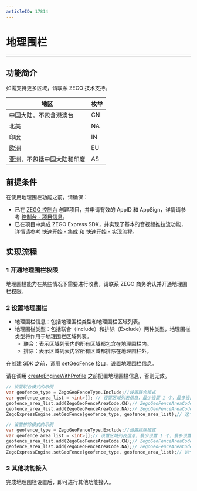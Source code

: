 ```yaml
---
articleID: 17814
---
```

# 地理围栏

- - -

## 功能简介


<Note title="说明">

如需支持更多区域，请联系 ZEGO 技术支持。
</Note>


|地区|枚举|
|-|-|
|中国大陆，不包含港澳台|CN|
|北美|NA|
|印度|IN|
|欧洲|EU|
|亚洲，不包括中国大陆和印度|AS|

## 前提条件

在使用地理围栏功能之前，请确保：
- 已在 [ZEGO 控制台](https://console.zego.im) 创建项目，并申请有效的 AppID 和 AppSign，详情请参考 [控制台 - 项目信息](https://doc-zh.zego.im/article/12107)。
- 已在项目中集成 ZEGO Express SDK，并实现了基本的音视频推拉流功能，详情请参考 [快速开始 - 集成](!Integration/SDK_Integration) 和 [快速开始 - 实现流程](!Integration/Solution_Implementation)。


## 实现流程

### 1 开通地理围栏权限

地理围栏能力在某些情况下需要进行收费，请联系 ZEGO 商务确认并开通地理围栏权限。


### 2 设置地理围栏

- 地理围栏信息：包括地理围栏类型和地理围栏区域列表。
- 地理围栏类型：包括联合（Include）和排除（Exclude）两种类型，地理围栏类型将作用于地理围栏区域列表。
    - 联合：表示区域列表内的所有区域都包含在地理围栏内。
    - 排除：表示区域列表内容所有区域都排除在地理围栏外。

在创建 SDK 之前，调用 [setGeoFence](/unique-api/express-video-sdkhttps://doc-zh.zego.im/article/dart_flutter/zego_express_engine/ZegoExpressEngine/setGeoFence.html) 接口，设置地理围栏信息。



<div class="mk-warning">

请在调用 [createEngineWithProfile](/unique-api/express-video-sdkhttps://doc-zh.zego.im/article/dart_flutter/zego_express_engine/ZegoExpressEngine/createEngineWithProfile.html) 之前配置地理围栏信息，否则无效。
</div>


```dart
// 设置联合模式的示例
var geofence_type = ZegoGeoFenceType.Include;//设置联合模式
var geofence_area_list = <int>[]; // 设置区域列表信息，最少设置 1 个，最多设置不得大于 SDK 所支持个数
geofence_area_list.add(ZegoGeoFenceAreaCode.CN);// ZegoGeoFenceAreaCode.CN
geofence_area_list.add(ZegoGeoFenceAreaCode.NA);// ZegoGeoFenceAreaCode.NA
ZegoExpressEngine.setGeoFence(geofence_type, geofence_area_list);// 这个接口是静态方法，在 createEngineWithProfile 之前调用

// 设置排除模式的示例
var geofence_type = ZegoGeoFenceType.Exclude;//设置排除模式
var geofence_area_list = <int>[];// 设置区域列表信息，最少设置 1 个，最多设置不得大于等于 SDK 所支持个数
geofence_area_list.add(ZegoGeoFenceAreaCode.CN);// ZegoGeoFenceAreaCode.CN
geofence_area_list.add(ZegoGeoFenceAreaCode.NA);// ZegoGeoFenceAreaCode.NA
ZegoExpressEngine.setGeoFence(geofence_type, geofence_area_list);// 这个接口是静态方法，在 createEngineWithProfile 之前调用
```

### 3 其他功能接入

完成地理围栏设置后，即可进行其他功能接入。
